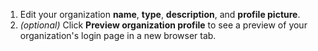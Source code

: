 
<FlattenedSteps>
  <NavigationSteps target="settings/organization-profile" />

  1. Edit your organization **name**, **type**, **description**, and
     **profile picture**.
  1. *(optional)* Click **Preview organization profile** to see a preview of your
     organization's login page in a new browser tab.

  <SaveChanges />
</FlattenedSteps>
